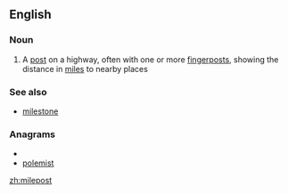 ==English==

===Noun===
{{en-noun}}

# A [[post]] on a highway, often with one or more [[fingerpost]]s, showing the distance in [[mile]]s to nearby places

===See also===
*[[milestone]]

===Anagrams===
* {{alphagram|eilmopst}}
* [[polemist#English|polemist]]

[[zh:milepost]]